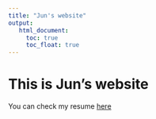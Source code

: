 ```yaml
---
title: "Jun's website"
output: 
   html_document:
     toc: true
     toc_float: true
---
```



# This is Jun's website

You can check my resume [here](resume.html)


